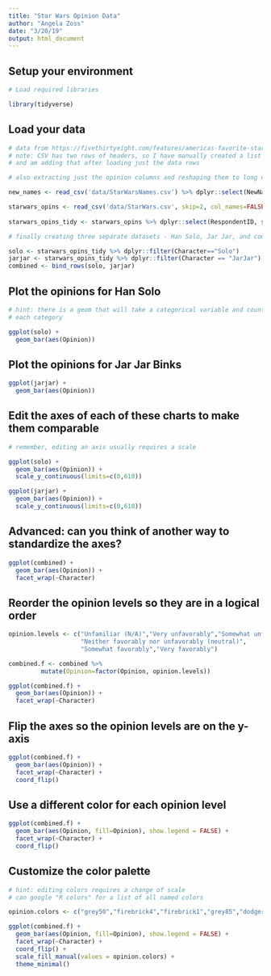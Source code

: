 ```yaml
---
title: "Star Wars Opinion Data"
author: "Angela Zoss"
date: "3/20/19"
output: html_document
---
```


## Setup your environment

```r

# Load required libraries

library(tidyverse)

```

## Load your data

```r

# data from https://fivethirtyeight.com/features/americas-favorite-star-wars-movies-and-least-favorite-characters/
# note: CSV has two rows of headers, so I have manually created a list of headers 
# and am adding that after loading just the data rows

# also extracting just the opinion columns and reshaping them to long data format

new_names <- read_csv('data/StarWarsNames.csv') %>% dplyr::select(NewNames)

starwars_opins <- read_csv('data/StarWars.csv', skip=2, col_names=FALSE) %>% setNames(unlist(new_names))
  
starwars_opins_tidy <- starwars_opins %>% dplyr::select(RespondentID, starts_with("Opinion")) %>% gather("Character","Opinion",-RespondentID) %>% mutate(Character=sub("Opinion","",Character)) %>% na.omit()

# finally creating three separate datasets - Han Solo, Jar Jar, and combined

solo <- starwars_opins_tidy %>% dplyr::filter(Character=="Solo")
jarjar <- starwars_opins_tidy %>% dplyr::filter(Character == "JarJar")
combined <- bind_rows(solo, jarjar)

```

## Plot the opinions for Han Solo

```r

# hint: there is a geom that will take a categorical variable and count the data points in
# each category

ggplot(solo) +
  geom_bar(aes(Opinion))

```

## Plot the opinions for Jar Jar Binks

```r

ggplot(jarjar) +
  geom_bar(aes(Opinion))

```

## Edit the axes of each of these charts to make them comparable

```r

# remember, editing an axis usually requires a scale

ggplot(solo) +
  geom_bar(aes(Opinion)) +
  scale_y_continuous(limits=c(0,610))

ggplot(jarjar) +
  geom_bar(aes(Opinion)) +
  scale_y_continuous(limits=c(0,610))

```

## Advanced: can you think of another way to standardize the axes?

```r

ggplot(combined) +
  geom_bar(aes(Opinion)) +
  facet_wrap(~Character)

```

## Reorder the opinion levels so they are in a logical order

```r

opinion.levels <- c("Unfamiliar (N/A)","Very unfavorably","Somewhat unfavorably",
                    "Neither favorably nor unfavorably (neutral)",
                    "Somewhat favorably","Very favorably")

combined.f <- combined %>% 
         mutate(Opinion=factor(Opinion, opinion.levels))

ggplot(combined.f) +
  geom_bar(aes(Opinion)) +
  facet_wrap(~Character)

```

## Flip the axes so the opinion levels are on the y-axis

```r

ggplot(combined.f) +
  geom_bar(aes(Opinion)) +
  facet_wrap(~Character) +
  coord_flip()

```

## Use a different color for each opinion level

```r

ggplot(combined.f) +
  geom_bar(aes(Opinion, fill=Opinion), show.legend = FALSE) +
  facet_wrap(~Character) +
  coord_flip()

```

## Customize the color palette

```r

# hint: editing colors requires a change of scale
# can google "R colors" for a list of all named colors

opinion.colors <- c("grey50","firebrick4","firebrick1","grey85","dodgerblue1","dodgerblue4")

ggplot(combined.f) +
  geom_bar(aes(Opinion, fill=Opinion), show.legend = FALSE) +
  facet_wrap(~Character) +
  coord_flip() +
  scale_fill_manual(values = opinion.colors) +
  theme_minimal()

```


